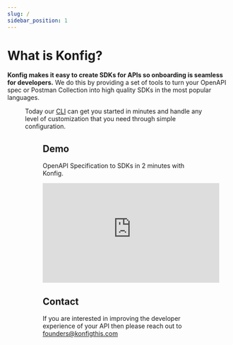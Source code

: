 ```yaml
---
slug: /
sidebar_position: 1
---
```



# What is Konfig?

**Konfig makes it easy to create SDKs for APIs so onboarding is seamless for
developers.** We do this by providing a set of tools to turn your OpenAPI spec or
Postman Collection into high quality SDKs in the most popular languages.

<Figure
  caption="Konfig generates SDKs so developers can easily integrate your API"
  src="/img/konfig-workflow.svg"
/>

Today our [CLI](https://www.npmjs.com/package/konfig-cli) can get you started in
minutes and handle any level of customization that you need through simple
configuration.

<Figure
  caption="Konfig solves the three steps of creating SDKs. Preparing to generate (1), Generating SDKs (2), and Maintenance (3)."
  src="/img/konfig-mindmap.svg"
/>

## Demo

OpenAPI Specification to SDKs in 2 minutes with Konfig.

<iframe
  width="400"
  height="225"
  src="https://www.youtube.com/embed/_rbFV2RmAc4"
  title="YouTube video player"
  frameBorder="0"
  allow="accelerometer; autoplay; clipboard-write; encrypted-media; gyroscope; picture-in-picture"
  allowFullScreen
></iframe>

## Contact

If you are interested in improving the developer experience of your API then please
reach out to <founders@konfigthis.com>
